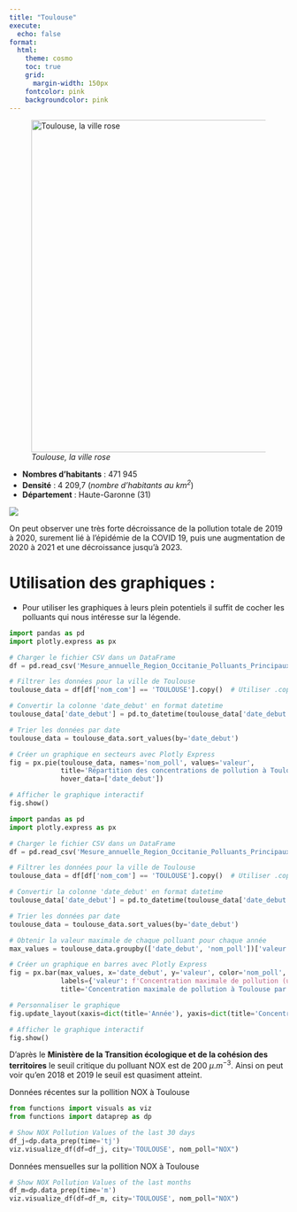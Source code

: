 ```yaml
---
title: "Toulouse"
execute:
  echo: false
format:
  html:
    theme: cosmo
    toc: true
    grid:
      margin-width: 150px
    fontcolor: pink
    backgroundcolor: pink
---
```



![*Toulouse, la ville rose*](toulouse.svg){width=600px}

* **Nombres d'habitants** : 471 945
* **Densité** : 4 209,7 (*nombre d'habitants au $km^2$*)
* **Département** : Haute-Garonne (31)

![](graph3.svg)

On peut observer une très forte décroissance de la pollution totale de 2019 à 2020, surement lié à l'épidémie de la COVID 19, puis une augmentation de 2020 à 2021 et une décroissance jusqu'à 2023. 

# Utilisation des graphiques :

* Pour utiliser les graphiques à leurs plein potentiels il suffit de cocher les polluants qui nous intéresse sur la légende. 
  

```python
import pandas as pd
import plotly.express as px

# Charger le fichier CSV dans un DataFrame
df = pd.read_csv('Mesure_annuelle_Region_Occitanie_Polluants_Principaux.csv')

# Filtrer les données pour la ville de Toulouse
toulouse_data = df[df['nom_com'] == 'TOULOUSE'].copy()  # Utiliser .copy() pour éviter le SettingWithCopyWarning

# Convertir la colonne 'date_debut' en format datetime
toulouse_data['date_debut'] = pd.to_datetime(toulouse_data['date_debut'])

# Trier les données par date
toulouse_data = toulouse_data.sort_values(by='date_debut')

# Créer un graphique en secteurs avec Plotly Express
fig = px.pie(toulouse_data, names='nom_poll', values='valeur',
             title='Répartition des concentrations de pollution à Toulouse par année',
             hover_data=['date_debut'])

# Afficher le graphique interactif
fig.show()

```

```python
import pandas as pd
import plotly.express as px

# Charger le fichier CSV dans un DataFrame
df = pd.read_csv('Mesure_annuelle_Region_Occitanie_Polluants_Principaux.csv')

# Filtrer les données pour la ville de Toulouse
toulouse_data = df[df['nom_com'] == 'TOULOUSE'].copy()  # Utiliser .copy() pour éviter le SettingWithCopyWarning

# Convertir la colonne 'date_debut' en format datetime
toulouse_data['date_debut'] = pd.to_datetime(toulouse_data['date_debut'])

# Trier les données par date
toulouse_data = toulouse_data.sort_values(by='date_debut')

# Obtenir la valeur maximale de chaque polluant pour chaque année
max_values = toulouse_data.groupby(['date_debut', 'nom_poll'])['valeur'].max().reset_index()

# Créer un graphique en barres avec Plotly Express
fig = px.bar(max_values, x='date_debut', y='valeur', color='nom_poll',
             labels={'valeur': f'Concentration maximale de pollution (ug.m-3)'},
             title='Concentration maximale de pollution à Toulouse par année')

# Personnaliser le graphique
fig.update_layout(xaxis=dict(title='Année'), yaxis=dict(title='Concentration maximale de pollution (ug.m-3)'))

# Afficher le graphique interactif
fig.show()

```

D'après le **Ministère de la Transition écologique et de la cohésion des territoires** le seuil critique du polluant NOX est de 200 $\mu.m^{-3}$. Ainsi on peut voir qu'en 2018 et 2019 le seuil est quasiment atteint. 

Données récentes sur la pollition NOX à Toulouse
```python
from functions import visuals as viz
from functions import dataprep as dp

# Show NOX Pollution Values of the last 30 days
df_j=dp.data_prep(time='tj')
viz.visualize_df(df=df_j, city='TOULOUSE', nom_poll="NOX")

```

Données mensuelles sur la pollition NOX à Toulouse
```python
# Show NOX Pollution Values of the last months
df_m=dp.data_prep(time='m')
viz.visualize_df(df=df_m, city='TOULOUSE', nom_poll="NOX")

```